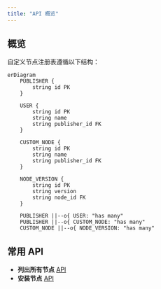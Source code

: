 ```yaml
---
title: "API 概览"
---
```


## 概览

自定义节点注册表遵循以下结构：

```mermaid
erDiagram
    PUBLISHER {
        string id PK
    }

    USER {
        string id PK
        string name
        string publisher_id FK
    }

    CUSTOM_NODE {
        string id PK
        string name
        string publisher_id FK
    }

    NODE_VERSION {
        string id PK
        string version
        string node_id FK
    }

    PUBLISHER ||--o{ USER: "has many"
    PUBLISHER ||--o{ CUSTOM_NODE: "has many"
    CUSTOM_NODE ||--o{ NODE_VERSION: "has many"
```

## 常用 API

- **列出所有节点** [API](/zh-CN/registry/api-reference/nodes/retrieves-a-list-of-nodes)
- **安装节点** [API](/zh-CN/registry/api-reference/nodes/returns-a-node-version-to-be-installed)
